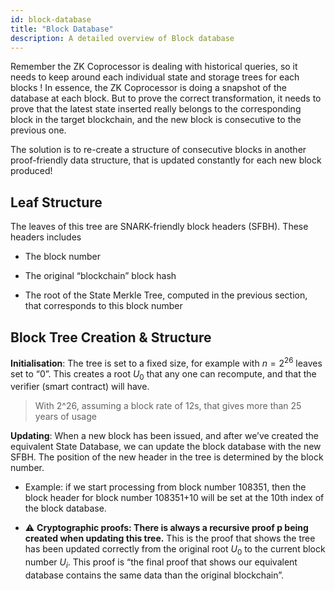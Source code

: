 ```yaml
---
id: block-database
title: "Block Database"
description: A detailed overview of Block database
---
```



Remember the ZK Coprocessor is dealing with historical queries, so it needs to keep around each individual state and storage trees for each blocks ! In essence, the ZK Coprocessor is doing a snapshot of the database at each block. But to prove the correct transformation, it needs to prove that the latest state inserted really belongs to the corresponding block in the target blockchain, and the new block is consecutive to the previous one.

The solution is to re-create a structure of consecutive blocks in another proof-friendly data structure, that is updated constantly for each new block produced!

<ThemedImage lightSrc="/img/block-db.png" darkSrc="/img/block-db.png" />

## Leaf Structure

The leaves of this tree are SNARK-friendly block headers (SFBH). These headers includes

- The block number

- The original “blockchain” block hash

- The root of the State Merkle Tree, computed in the previous section, that corresponds to this block number

## Block Tree Creation & Structure

**Initialisation**: The tree is set to a fixed size, for example with $n = 2^{26}$ leaves set to “0”. This creates a root $U_0$ that any one can recompute, and that the verifier (smart contract) will have.

> With 2^26, assuming a block rate of 12s, that gives more than 25 years of usage

**Updating**: When a new block has been issued, and after we’ve created the equivalent State Database, we can update the block database with the new SFBH. The position of the new header in the tree is determined by the block number.

- Example: if we start processing from block number 108351, then the block header for block number 108351+10 will be set at the 10th index of the block database.

- ⚠️ **Cryptographic proofs: There is always a recursive proof p being created when updating this tree.** This is the proof that shows the tree has been updated correctly from the original root $U_0$ to the current block number $U_i$. This proof is “the final proof that shows our equivalent database contains the same data than the original blockchain”.
